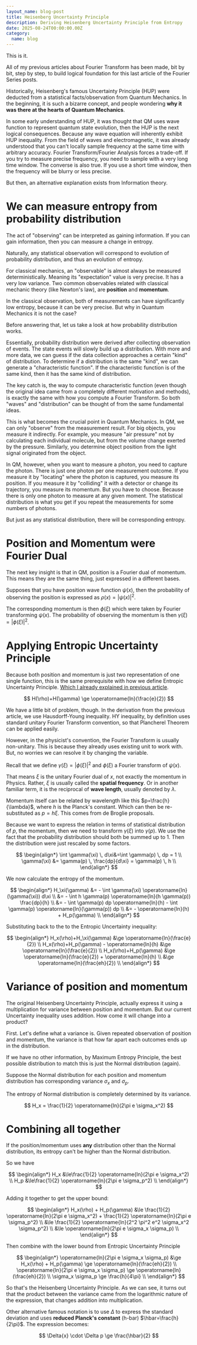 ```yaml
---
layout_name: blog-post
title: Heisenberg Uncertainty Principle
description: Deriving Heisenberg Uncertainty Principle from Entropy
date: 2025-08-24T00:00:00.00Z
category:
  name: blog
---
```


This is it.

All of my previous articles about Fourier Transform has been made, bit by bit, step by step, to build logical foundation for this
last article of the Fourier Series posts.

Historically, Heisenberg's famous Uncertainty Principle (HUP) were deducted from a statistical facts/observation from Quantum Mechanics.
In the beginning, it is such a bizarre concept, and people wondering **why it was there at the hearts of Quantum Mechanics**.

In some early understanding of HUP, it was thought that QM uses wave function to represent quantum state evolution,
then the HUP is the next logical consequences. Because any wave equation will inherently exhibit HUP inequality.
From the field of waves and electromagnetic, it was already understood that you can't locally sample frequency at the same time with arbitrary accuracy.
Fourier Transform/Fourier Analysis forces a trade-off. If you try to measure precise frequency, you need to sample with a very long time window.
The converse is also true. If you use a short time window, then the frequency will be blurry or less precise.

But then, an alternative explanation exists from Information theory.

# We can measure entropy from probability distribution

The act of "observing" can be interpreted as gaining information. If you can gain information, then you can measure a change in entropy.

Naturally, any statistical observation will correspond to evolution of probability distribution, and thus an evolution of entropy.

For classical mechanics, an "observable" is almost always be measured deterministically. Meaning its "expectation" value is very precise. It has a very low variance.
Two common observables related with classical mechanic theory (like Newton's law), are **position** and **momentum**.

In the classical observation, both of measurements can have significantly low entropy, because it can be very precise.
But why in Quantum Mechanics it is not the case?

Before answering that, let us take a look at how probability distribution works.

Essentially, probability distribution were derived after collecting observation of events. The state events will slowly build up a distribution.
With more and more data, we can guess if the data collection approaches a certain "kind" of distribution.
To determine if a distribution is the same "kind", we can generate a "characteristic function". If the characteristic function is of the same kind,
then it has the same kind of distribution.

The key catch is, the way to compute characteristic function
(even though the original idea came from a completely different motivation and methods), is exactly the same with how you compute a Fourier Transform.
So both "waves" and "distribution" can be thought of from the same fundamental ideas.

This is what becomes the crucial point in Quantum Mechanics. In QM, we can only "observe" from the measurement result.
For big objects, you measure it indirectly. For example, you measure "air pressure" not by calculating each individual molecule, but from the volume change exerted by the pressure.
Similarly, you determine object position from the light signal originated from the object.

In QM, however, when you want to measure a photon, you need to capture the photon. There is just one photon per one measurement outcome.
If you measure it by "locating" where the photon is captured, you measure its position.
If you measure it by "colliding" it with a detector or change its trajectory, you measure its momentum.
But you have to choose. Because there is only one photon to measure at any given moment.
The statistical distribution is what you get if you repeat the measurements for some numbers of photons.

But just as any statistical distribution, there will be corresponding entropy.

# Position and Momentum were Fourier Dual

The next key insight is that in QM, position is a Fourier dual of momentum. This means they are the same thing, just expressed in a different bases.

Supposes that you have position wave function $\psi(x)$, then the probability of observing the position is expressed as
$\rho(x)=|\psi(x)|^2$.

The corresponding momentum is then $\phi(\xi)$ which were taken by Fourier transforming $\psi(x)$. The probability of observing
the momentum is then $\gamma(\xi)= |\phi(\xi)|^2$.

# Applying Entropic Uncertainty Principle

Because both position and momentum is just two representation of one single function, this is the same prerequisite with
how we define Entropic Uncertainty Principle. [Which I already explained in previous article](../2025--08--23--00--entropic-uncertainty-principle/).

$$
H(\rho)+H(\gamma) \ge \operatorname{ln}(\frac{e}{2})
$$

We have a little bit of problem, though. In the derivation from the previous article, we use Hausdorff-Young inequality.
HY inequality, by definition uses standard unitary Fourier Transform convention, so that Plancherel Theorem can be applied easily.

However, in the physicist's convention, the Fourier Transform is usually non-unitary. This is because they already uses existing unit to work with.
But, no worries we can resolve it by changing the variable.

Recall that we define $\gamma(\xi)=|\phi(\xi)|^2$ and $\phi(\xi)$ a Fourier transform of $\psi(x)$.

That means $\xi$ is the unitary Fourier dual of $x$, not exactly the momentum in Physics. Rather, $\xi$ is usually called the **spatial frequency**.
Or in another familiar term, it is the reciprocal of **wave length**, usually denoted by $\lambda$.

Momentum itself can be related by wavelength like this $p=\frac{h}{\lambda}$, where $h$ is the Planck's constant.
Which can then be re-substituted as $p=h\xi$. This comes from de Broglie proposals.

Because we want to express the relation in terms of statistical distribution of $p$, the momentum, then we need
to transform $\gamma(\xi)$ into $\gamma(p)$. We use the fact that the probability distribution should both be summed up to 1.
Then the distribution were just rescaled by some factors.

$$
\begin{align*}
\int \gamma(\xi) \, d\xi&=\int \gamma(p) \, dp = 1 \\
\gamma(\xi) &= \gamma(p) \, \frac{dp}{d\xi} = \gamma(p) \, h \\
\end{align*}
$$

We now calculate the entropy of the momentum.

$$
\begin{align*}
H_\xi(\gamma) &= - \int \gamma(\xi) \operatorname{ln}(\gamma(\xi)) d\xi \\
&= - \int h \gamma(p) \operatorname{ln}(h \gamma(p)) \frac{dp}{h} \\
&= - \int \gamma(p) dp \operatorname{ln}(h) - \int \gamma(p) \operatorname{ln}(\gamma(p)) dp \\
&= - \operatorname{ln}(h) + H_p(\gamma) \\
\end{align*}
$$

Substituting back to the to the Entropic Uncertainty inequality:

$$
\begin{align*}
H_x(\rho)+H_\xi(\gamma) &\ge \operatorname{ln}(\frac{e}{2}) \\
H_x(\rho)+H_p(\gamma)  - \operatorname{ln}(h)  &\ge \operatorname{ln}(\frac{e}{2}) \\
H_x(\rho)+H_p(\gamma) &\ge \operatorname{ln}(\frac{e}{2}) + \operatorname{ln}(h) \\
&\ge \operatorname{ln}(\frac{eh}{2}) \\
\end{align*}
$$

# Variance of position and momentum

The original Heisenberg Uncertainty Principle, actually express it using a multiplication for variance between position and momentum.
But our current Uncertainty inequality uses addition. How come it will change into a product?

First. Let's define what a variance is. Given repeated observation of position and momentum, the variance is that how far apart each outcomes ends up in the distribution.

If we have no other information, by Maximum Entropy Principle, the best possible distribution to match this is just the Normal distribution (again).

Suppose the Normal distribution for each position and momentum distribution has corresponding variance $\sigma_x$ and $\sigma_p$.

The entropy of Normal distribution is completely determined by its variance.

$$
H_x = \frac{1}{2} \operatorname{ln}(2\pi e \sigma_x^2)
$$

# Combining all together

If the position/momentum uses **any** distribution other than the Normal distribution, its entropy can't be higher than the Normal distribution.

So we have

$$
\begin{align*}
H_x &\le\frac{1}{2} \operatorname{ln}(2\pi e \sigma_x^2) \\
H_p &\le\frac{1}{2} \operatorname{ln}(2\pi e \sigma_p^2) \\
\end{align*}
$$

Adding it together to get the upper bound:

$$
\begin{align*}
H_x(\rho) + H_p(\gamma) &\le \frac{1}{2} \operatorname{ln}(2\pi e \sigma_x^2) + \frac{1}{2} \operatorname{ln}(2\pi e \sigma_p^2) \\
&\le \frac{1}{2}  \operatorname{ln}(2^2 \pi^2 e^2 \sigma_x^2 \sigma_p^2) \\
&\le \operatorname{ln}(2\pi e \sigma_x \sigma_p) \\
\end{align*}
$$

Then combine with the lower bound from Entropic Uncertainty Principle

$$
\begin{align*}
\operatorname{ln}(2\pi e \sigma_x \sigma_p) &\ge H_x(\rho) + H_p(\gamma) \ge \operatorname{ln}(\frac{eh}{2}) \\
\operatorname{ln}(2\pi e \sigma_x \sigma_p) \ge \operatorname{ln}(\frac{eh}{2}) \\
\sigma_x \sigma_p \ge \frac{h}{4\pi} \\
\end{align*}
$$

So that's the Heisenberg Uncertainty Principle. As we can see, it turns out that the product between the variance came
from the logarithmic nature of the expression, that changes addition into multiplication.

Other alternative famous notation is to use $\Delta$ to express the standard deviation   and uses **reduced Planck's constant** (h-bar)
$\hbar=\frac{h}{2\pi}$. The expression becomes:

$$
\Delta{x} \cdot \Delta p \ge \frac{\hbar}{2}
$$
